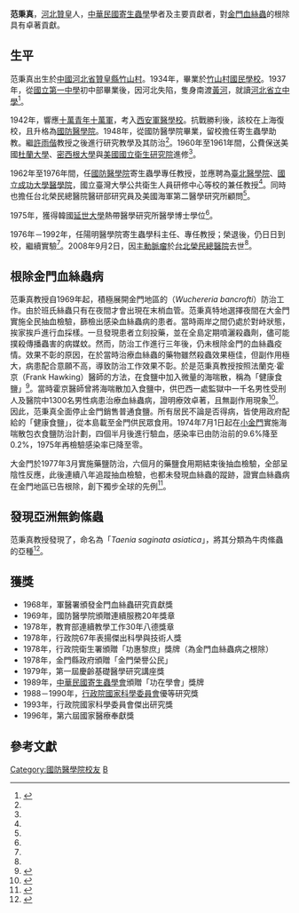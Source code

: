 {{Infobox scientist
| name              = 范秉真
| native_name       = 
| native_name_lang  = 
| box_width         = 
| image             = <!--(filename only)-->
| image_size        = 
| alt               = 
| caption           = 
| birth_name        = 
| birth_date        = 1922年3月20日
| birth_place       = {{ROC-1912}}[[河北省|河北省]][[贊皇縣|贊皇縣]][[竹山村|竹山村]]
| death_date        = {{Death date and age|2008|09|02|1922|03|20}}
| death_place       = {{ROC}}[[臺北榮民總醫院|臺北榮民總醫院]]
| death_cause       = [[主動脈瘤|主動脈瘤]]
| residence         = 
| citizenship       =
| nationality       = 
| fields            = 
| workplaces        = 
| alma_mater        = [[國防醫學院|國防醫學院]]
| thesis_title        =
| thesis_url        =
| thesis_year        =
| doctoral_advisor  = 
| academic_advisors = 
| doctoral_students = 
| notable_students  = 
| known_for         = 
| author_abbrev_bot = 
| author_abbrev_zoo = 
| influences        = 
| influenced        = 
| awards            = 
| signature         = <!--(filename only)-->
| signature_alt     = 
| footnotes         = 
| spouse            = 郎鴻俊
}}

'''范秉真'''{{BD|1922年|3月20日|2008年|9月2日}}，[[河北省|河北]][[贊皇縣|贊皇]]人，[[中華民國|中華民國]][[寄生蟲學|寄生蟲學]]學者及主要貢獻者，對[[金門|金門]][[血絲蟲|血絲蟲]]的根除具有卓著貢獻。

==生平==
范秉真出生於[[中華民國|中國]][[河北省|河北省]][[贊皇縣|贊皇縣]][[竹山村|竹山村]]。1934年，畢業於[[竹山村國民學校|竹山村國民學校]]。1937年，從[[國立第一中學|國立第一中學]]初中部畢業後，因河北失陷，隻身南渡[[黃河|黃河]]，就讀[[河北省立中學|河北省立中學]]<ref name=":0">{{Cite web|url=https://www.ym.edu.tw/ymnews/198/a1/198a1_5_2.pdf|title=故 榮譽教授 范秉真教授之生平|accessdate=2019-04-06|author=|date=|publisher=國立陽明大學熱帶醫學科}}</ref>。

1942年，響應[[十萬青年十萬軍|十萬青年十萬軍]]，考入[[西安軍醫學校|西安軍醫學校]]。抗戰勝利後，該校在上海復校，且升格為[[國防醫學院|國防醫學院]]。1948年，從國防醫學院畢業，留校擔任寄生蟲學助教。繼[[許雨偕|許雨偕]]教授之後進行研究教學及其防治<ref name=":0" />。1960年至1961年間，公費保送美國[[杜蘭大學|杜蘭大學]]、[[密西根大學|密西根大學]]與[[美國國立衛生研究院|美國國立衛生研究院]]進修<ref name=":0" />。

1962年至1976年間，任[[國防醫學院|國防醫學院]]寄生蟲學專任教授，並應聘為[[臺北醫學院|臺北醫學院]]、[[國立成功大學醫學院|國立成功大學醫學院]]，國立臺灣大學公共衛生人員研修中心等校的兼任教授<ref name=":0" />。同時也擔任台北榮民總醫院醫研部研究員及美國海軍第二醫學研究所顧問<ref name=":0" />。 

1975年，獲得韓國[[延世大學|延世大學]]熱帶醫學研究所醫學博士學位<ref name=":0" />。

1976年－1992年，任陽明醫學院寄生蟲學科主任、專任教授；榮退後，仍日日到校，繼續實驗<ref name=":0" />。2008年9月2日，因[[主動脈瘤|主動脈瘤]]於[[台北榮民總醫院|台北榮民總醫院]]去世<ref name=":0" />。

==根除金門血絲蟲病==

范秉真教授自1969年起，積極展開金門地區的{{Le|班氏絲蟲|Wuchereria bancrofti}}（''Wuchereria bancrofti''）防治工作。由於班氏絲蟲只有在夜間才會出現在末梢血管。范秉真特地選擇夜間在大金門實施全民抽血檢驗，篩檢出感染血絲蟲病的患者。當時兩岸之間仍處於對峙狀態，挨家挨戶進行血採樣。一旦發現患者立刻投藥，並在全島定期噴灑殺蟲劑，儘可能撲殺傳播蟲害的病媒蚊。然而，防治工作進行三年後，仍未根除金門的血絲蟲疫情。效果不彰的原因，在於當時治療血絲蟲的藥物{{le|海喘散|Diethylcarbamazine}}雖然殺蟲效果極佳，但副作用極大，病患配合意願不高，導致防治工作效果不彰。於是范秉真教授按照法蘭克·霍京（Frank Hawking）醫師的方法，在食鹽中加入微量的海喘散，稱為「健康食鹽」<ref>{{Cite journal|title=Diethylcarbamazine and new compounds for the treatment of filariasis|url=https://www.ncbi.nlm.nih.gov/pubmed/382798|last=Hawking|first=F.|date=1979|journal=Advances in Pharmacology and Chemotherapy|volume=16|pages=129–194|issn=0065-3144|pmid=382798}}</ref>。當時霍京醫師曾將海喘散加入食鹽中，供巴西一處監獄中一千名男性受刑人及醫院中1300名男性病患治療血絲蟲病，證明療效卓著，且無副作用現象<ref>{{Cite journal|title=Control of bancroftian filariasis by cooking salt medicated with diethylcarbamazine|author=|url=https://www.ncbi.nlm.nih.gov/pmc/articles/PMC2554262/|last=Hawking|first=Frank|last2=Marques|first2=Ruy João|date=1967|journal=Bulletin of the World Health Organization|issue=3|doi=|others=|year=|volume=37|page=|pages=405–414|issn=0042-9686|pmc=2554262|pmid=5301383}}</ref>。因此，范秉真全面停止金門銷售普通食鹽。所有居民不論是否得病，皆使用政府配給的「健康食鹽」，從本島載至金門供民眾食用。1974年7月1日起在[[烈嶼鄉|小金門]]實施海喘散包衣食鹽防治計劃，四個半月後進行驗血，感染率已由防治前的9.6%降至0.2%，1975年再檢驗感染率已降至零。

大金門於1977年3月實施藥鹽防治，六個月的藥鹽食用期結束後抽血檢驗，全部呈陰性反應，此後連續八年追蹤抽血檢驗，也都未發現血絲蟲的蹤跡，證實血絲蟲病在金門地區已告根除，創下獨步全球的先例<ref>{{Cite journal|title=Filariasis eradication on Kinmen Proper, Kinmen (Quemoy) Islands, Republic of China|url=https://www.ncbi.nlm.nih.gov/pubmed/1971493|last=Fan|first=P. C.|date=1990-3|journal=Acta Tropica|issue=3|volume=47|pages=161–169|issn=0001-706X|pmid=1971493}}</ref>。

==發現亞洲無鉤絛蟲==
范秉真教授發現了{{le|亞洲無鉤絛蟲|Taenia_asiatica}}，命名為「''Taenia saginata asiatica''」，將其分類為牛肉絛蟲的亞種<ref>{{Cite journal|title=Morphological description of Taenia saginata asiatica (Cyclophyllidea: Taeniidae) from man in Asia|url=https://www.ncbi.nlm.nih.gov/pubmed/8583124|last=Fan|first=P. C.|last2=Lin|first2=C. Y.|date=1995-12|journal=Journal of Helminthology|issue=4|volume=69|pages=299–303|issn=0022-149X|pmid=8583124|last3=Chen|first3=C. C.|last4=Chung|first4=W. C.}}</ref>。

==獲獎==

*1968年，軍醫署頒發金門血絲蟲研究貢獻獎
*1969年，國防醫學院頒贈連續服務20年獎章
*1978年，教育部連續教學工作30年八德獎章
*1978年，行政院67年表揚傑出科學與技術人獎
*1978年，行政院衛生署頒贈「功惠黎庶」獎牌（為金門血絲蟲病之根除）
*1978年，金門縣政府頒贈「金門榮譽公民」 
*1979年，第一屆慶齡基礎醫學研究講座獎 
*1989年，[[中華民國寄生蟲學會|中華民國寄生蟲學會]]頒贈「功在學會」獎牌 
*1988－1990年，[[行政院|行政院]][[國家科學委員會|國家科學委員會]]優等研究獎 
*1993年，行政院國家科學委員會傑出研究獎 
*1996年，第六屆國家醫療奉獻獎

==參考文獻==
{{reflist}}
[[Category:國防醫學院校友|Category:國防醫學院校友]]
[[Category:范姓|B]]